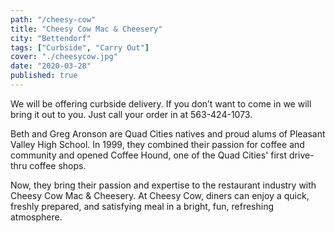 ```yaml
---
path: "/cheesy-cow"
title: "Cheesy Cow Mac & Cheesery"
city: "Bettendorf"
tags: ["Curbside", "Carry Out"]
cover: "./cheesycow.jpg"
date: "2020-03-28"
published: true
---
```



<InfoCard
  name="Cheesy Cow Mac"
  street="5133 Competition Dr"
  city="Bettendorf, Iowa 52722"
  website="http://eatcheesycow.com"
  facebookUrl="https://www.facebook.com/eatcheesycow/"
  phoneNumber="(563) 424-1073"
/>

We will be offering curbside delivery. If you don’t want to come in we will bring it out to you. Just call your order in at 563-424-1073.

Beth and Greg Aronson are Quad Cities natives and proud alums of Pleasant Valley High School. In 1999, they combined their passion for coffee and community and opened Coffee Hound, one of the Quad Cities' first drive-thru coffee shops.

Now, they bring their passion and expertise to the restaurant industry with Cheesy Cow Mac & Cheesery. At Cheesy Cow, diners can enjoy a quick, freshly prepared, and satisfying meal in a bright, fun, refreshing atmosphere.
